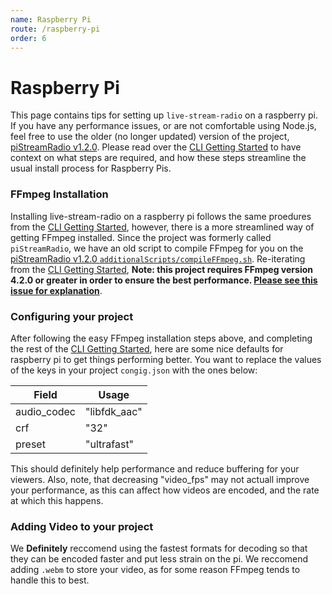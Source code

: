 ```yaml
---
name: Raspberry Pi
route: /raspberry-pi
order: 6
---
```


# Raspberry Pi

This page contains tips for setting up `live-stream-radio` on a raspberry pi. If you have any performance issues, or are not comfortable using Node.js, feel free to use the older (no longer updated) version of the project, [piStreamRadio v1.2.0](https://github.com/torch2424/live-stream-radio/tree/1.2.0). Please read over the [CLI Getting Started](/cli/getting-started) to have context on what steps are required, and how these steps streamline the usual install process for Raspberry Pis.

### FFmpeg Installation

Installing live-stream-radio on a raspberry pi follows the same proedures from the [CLI Getting Started](/cli/getting-started), however, there is a more streamlined way of getting FFmpeg installed. Since the project was formerly called `piStreamRadio`, we have an old script to compile FFmpeg for you on the [piStreamRadio v1.2.0 `additionalScripts/compileFFmpeg.sh`](https://github.com/torch2424/live-stream-radio/blob/1.2.0/additionalScripts/compileFFmpeg.sh). Re-iterating from the [CLI Getting Started](/cli/getting-started), **Note: this project requires FFmpeg version 4.2.0 or greater in order to ensure the best performance. [Please see this issue for explanation](https://github.com/torch2424/live-stream-radio/issues/78)**.

### Configuring your project

After following the easy FFmpeg installation steps above, and completing the rest of the [CLI Getting Started](/cli/getting-started), here are some nice defaults for raspberry pi to get things performing better. You want to replace the values of the keys in your project `congig.json` with the ones below:

| Field | Usage |
| - | - |
| audio_codec | "libfdk_aac" |
| crf | "32" |
| preset | "ultrafast" |

This should definitely help performance and reduce buffering for your viewers. Also, note, that decreasing "video_fps" may not actuall improve your performance, as this can affect how videos are encoded, and the rate at which this happens.

### Adding Video to your project

We **Definitely** reccomend using the fastest formats for decoding so that they can be encoded faster and put less strain on the pi. We reccomend adding `.webm` to store your video, as for some reason FFmpeg tends to handle this to best.


